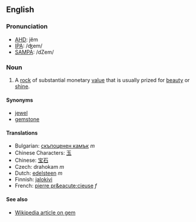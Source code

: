 ==English==

===Pronunciation===
*[[w:AHD|AHD]]: jĕm
*[[w:IPA|IPA]]: /ʤem/
*[[w:SAMPA|SAMPA]]: /dZem/

===Noun===

#A [[rock]] of substantial monetary [[value]] that is usually prized for [[beauty]] or [[shine]].

====Synonyms====
*[[jewel]]
*[[gemstone]]

====Translations====

*Bulgarian: [[скъпоценен камък]] ''m''
*Chinese Characters: [[玉]]
*Chinese: [[宝石]]
*Czech: drahokam  ''m''
*Dutch: [[edelsteen]] ''m''
*Finnish: [[jalokivi]]
*French: [[pierre pr&eacute;cieuse]] ''f''

====See also====

*[[en:gem|Wikipedia article on gem]]